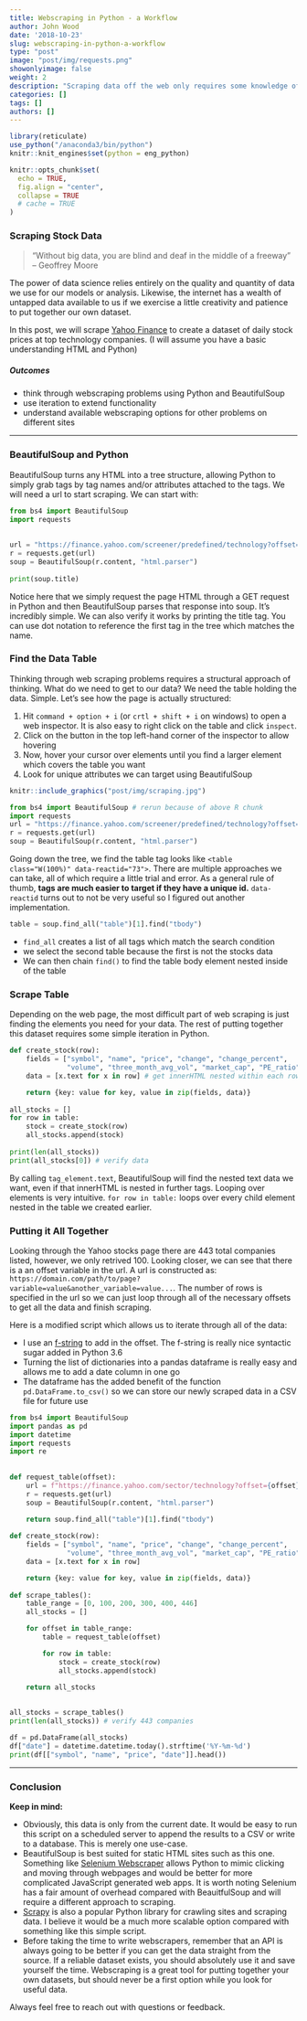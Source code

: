 ```yaml
---
title: Webscraping in Python - a Workflow 
author: John Wood
date: '2018-10-23'
slug: webscraping-in-python-a-workflow
type: "post" 
image: "post/img/requests.png"
showonlyimage: false
weight: 2
description: "Scraping data off the web only requires some knowledge of the available options in Python and a little creativity"
categories: []
tags: []
authors: []
---
```

```r
library(reticulate)
use_python("/anaconda3/bin/python")
knitr::knit_engines$set(python = eng_python)

knitr::opts_chunk$set(
  echo = TRUE, 
  fig.align = "center", 
  collapse = TRUE
  # cache = TRUE
)
```

### Scraping Stock Data  
> “Without big data, you are blind and deaf in the middle of a freeway”  
– Geoffrey Moore

The power of data science relies entirely on the quality and quantity of data we use for our models or analysis. Likewise, the internet has a wealth of untapped data available to us if we exercise a little creativity and patience to put together our own dataset.   

In this post, we will scrape [Yahoo Finance](https://finance.yahoo.com/sector/technology) to create a dataset of daily stock prices at top technology companies. (I will assume you have a basic understanding HTML and Python) 

##### Outcomes 

* think through webscraping problems using Python and BeautifulSoup  
* use iteration to extend functionality  
* understand available webscraping options for other problems on different sites   

*** 
### BeautifulSoup and Python 

BeautifulSoup turns any HTML into a tree structure, allowing Python to simply grab tags by tag names and/or attributes attached to the tags. We will need a url to start scraping. We can start with:  

```python
from bs4 import BeautifulSoup
import requests 
  
  
url = "https://finance.yahoo.com/screener/predefined/technology?offset=100&count=25" 
r = requests.get(url) 
soup = BeautifulSoup(r.content, "html.parser")
  
print(soup.title)
```

Notice here that we simply request the page HTML through a GET request in Python and then BeautifulSoup parses that response into soup. It's incredibly simple. We can also verify it works by printing the title tag. You can use dot notation to reference the first tag in the tree which matches the name.  

### Find the Data Table 

Thinking through web scraping problems requires a structural approach of thinking. What do we need to get to our data? We need the table holding the data. Simple. Let's see how the page is actually structured: 

1. Hit `command + option + i` (or `crtl + shift + i` on windows) to open a web inspector. It is also easy to right click on the table and click `inspect`. 
2. Click on the button in the top left-hand corner of the inspector to allow hovering 
3. Now, hover your cursor over elements until you find a larger element which covers the table you want 
4. Look for unique attributes we can target using BeautifulSoup 

```r
knitr::include_graphics("post/img/scraping.jpg")
```

```python
from bs4 import BeautifulSoup # rerun because of above R chunk 
import requests 
url = "https://finance.yahoo.com/screener/predefined/technology?offset=100&count=25" 
r = requests.get(url) 
soup = BeautifulSoup(r.content, "html.parser")
```

Going down the tree, we find the table tag looks like `<table class="W(100%)" data-reactid="73">`. There are multiple approaches we can take, all of which require a little trial and error. As a general rule of thumb, **tags are much easier to target if they have a unique id.** `data-reactid` turns out to not be very useful so I figured out another implementation. 

```python
table = soup.find_all("table")[1].find("tbody")
```

* `find_all` creates a list of all tags which match the search condition  
* we select the second table because the first is not the stocks data  
* We can then chain `find()` to find the table body element nested inside of the table 

### Scrape Table 

Depending on the web page, the most difficult part of web scraping is just finding the elements you need for your data. The rest of putting together this dataset requires some simple iteration in Python. 

```python
def create_stock(row):
    fields = ["symbol", "name", "price", "change", "change_percent",
              "volume", "three_month_avg_vol", "market_cap", "PE_ratio"]
    data = [x.text for x in row] # get innerHTML nested within each row item

    return {key: value for key, value in zip(fields, data)}
      
all_stocks = [] 
for row in table: 
    stock = create_stock(row)
    all_stocks.append(stock)
     
print(len(all_stocks))
print(all_stocks[0]) # verify data 
```
 
By calling `tag_element.text`, BeautifulSoup will find the nested text data we want, even if that innerHTML is nested in further tags. Looping over elements is very intuitive. `for row in table:` loops over every child element nested in the table we created earlier. 

### Putting it All Together 

Looking through the Yahoo stocks page there are 443 total companies listed, however, we only retrived 100. Looking closer, we can see that there is a an offset variable in the url. A url is constructed as: `https://domain.com/path/to/page?variable=value&another_variable=value...`. The number of rows is specified in the url so we can just loop through all of the necessary offsets to get all the data and finish scraping. 

Here is a modified script which allows us to iterate through all of the data: 

* I use an [f-string](https://realpython.com/python-f-strings/) to add in the offset. The f-string is really nice syntactic sugar added in Python 3.6 
* Turning the list of dictionaries into a pandas dataframe is really easy and allows me to add a date column in one go 
* The dataframe has the added benefit of the function `pd.DataFrame.to_csv()` so we can store our newly scraped data in a CSV file for future use 

```python
from bs4 import BeautifulSoup  
import pandas as pd  
import datetime  
import requests  
import re  
  
  
def request_table(offset): 
    url = f"https://finance.yahoo.com/sector/technology?offset={offset}&count=25"
    r = requests.get(url)
    soup = BeautifulSoup(r.content, "html.parser")

    return soup.find_all("table")[1].find("tbody")
  
def create_stock(row):
    fields = ["symbol", "name", "price", "change", "change_percent",
              "volume", "three_month_avg_vol", "market_cap", "PE_ratio"]
    data = [x.text for x in row]

    return {key: value for key, value in zip(fields, data)}
  
def scrape_tables(): 
    table_range = [0, 100, 200, 300, 400, 446]
    all_stocks = [] 

    for offset in table_range: 
        table = request_table(offset) 

        for row in table: 
            stock = create_stock(row)
            all_stocks.append(stock)

    return all_stocks
  
  
all_stocks = scrape_tables() 
print(len(all_stocks)) # verify 443 companies 

df = pd.DataFrame(all_stocks) 
df["date"] = datetime.datetime.today().strftime('%Y-%m-%d')
print(df[["symbol", "name", "price", "date"]].head())
```

*** 
### Conclusion

**Keep in mind:**

* Obviously, this data is only from the current date. It would be easy to run this script on a scheduled server to append the results to a CSV or write to a database. This is merely one use-case.  
* BeautifulSoup is best suited for static HTML sites such as this one. Something like [Selenium Webscraper](https://selenium-python.readthedocs.io) allows Python to mimic clicking and moving through webpages and would be better for more complicated JavaScript generated web apps. It is worth noting Selenium has a fair amount of overhead compared with BeauitfulSoup and will require a different approach to scraping.   
* [Scrapy](https://scrapy.org) is also a popular Python library for crawling sites and scraping data. I believe it would be a much more scalable option compared with something like this simple script. 
* Before taking the time to write webscrapers, remember that an API is always going to be better if you can get the data straight from the source. If a reliable dataset exists, you should absolutely use it and save yourself the time. Webscraping is a great tool for putting together your own datasets, but should never be a first option while you look for useful data. 

Always feel free to reach out with questions or feedback.
